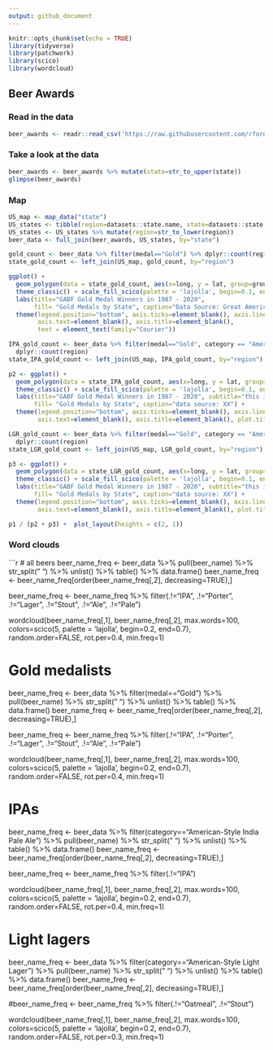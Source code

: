```yaml
---
output: github_document
---
```


```r
knitr::opts_chunk$set(echo = TRUE)
library(tidyverse)
library(patchwork)
library(scico)
library(wordcloud)
```

## Beer Awards

### Read in the data
```r
beer_awards <- readr::read_csv('https://raw.githubusercontent.com/rfordatascience/tidytuesday/master/data/2020/2020-10-20/beer_awards.csv')
```

### Take a look at the data

```r
beer_awards <- beer_awards %>% mutate(state=str_to_upper(state))
glimpse(beer_awards)
```

### Map
```r
US_map <- map_data("state")
US_states <- tibble(region=datasets::state.name, state=datasets::state.abb)
US_states <- US_states %>% mutate(region=str_to_lower(region))
beer_data <- full_join(beer_awards, US_states, by="state")

gold_count <- beer_data %>% filter(medal=="Gold") %>% dplyr::count(region)
state_gold_count <- left_join(US_map, gold_count, by="region")

ggplot() + 
  geom_polygon(data = state_gold_count, aes(x=long, y = lat, group=group, fill=n), color="grey40") + 
  theme_classic() + scale_fill_scico(palette = 'lajolla', begin=0.1, end=0.7) + 
  labs(title="GABF Gold Medal Winners in 1987 - 2020",
       fill= "Gold Medals by State", caption="Data Source: Great American Beer Festival") +
  theme(legend.position="bottom", axis.ticks=element_blank(), axis.line=element_blank(), 
        axis.text=element_blank(), axis.title=element_blank(), 
        text = element_text(family="Courier"))
```

```r
IPA_gold_count <- beer_data %>% filter(medal=="Gold", category == "American-Style India Pale Ale") %>%
  dplyr::count(region)
state_IPA_gold_count <- left_join(US_map, IPA_gold_count, by="region")

p2 <- ggplot() + 
  geom_polygon(data = state_IPA_gold_count, aes(x=long, y = lat, group=group, fill=n), color="grey40") + 
  theme_classic() + scale_fill_scico(palette = 'lajolla', begin=0.1, end=0.7) + 
  labs(title="GABF Gold Medal Winners in 1987 - 2020", subtitle="this is still a test", 
       fill= "Gold Medals by State", caption="data source: XX") +
  theme(legend.position="bottom", axis.ticks=element_blank(), axis.line=element_blank(),  
        axis.text=element_blank(), axis.title=element_blank(), plot.title=element_text(face="bold"))

LGR_gold_count <- beer_data %>% filter(medal=="Gold", category == "American-Style Light Lager") %>%
  dplyr::count(region)
state_LGR_gold_count <- left_join(US_map, LGR_gold_count, by="region")

p3 <- ggplot() + 
  geom_polygon(data = state_LGR_gold_count, aes(x=long, y = lat, group=group, fill=n), color="grey40") + 
  theme_classic() + scale_fill_scico(palette = 'lajolla', begin=0.1, end=0.7) + 
  labs(title="GABF Gold Medal Winners in 1987 - 2020", subtitle="this is still a test", 
       fill= "Gold Medals by State", caption="data source: XX") +
  theme(legend.position="bottom", axis.ticks=element_blank(), axis.line=element_blank(), 
        axis.text=element_blank(), axis.title=element_blank(), plot.title=element_text(face="bold"))

p1 / (p2 + p3) +  plot_layout(heights = c(2, 1))
```

### Word clouds

```r
# all beers
beer_name_freq <- beer_data %>% pull(beer_name) %>% str_split(" ") %>% unlist() %>% table() %>% data.frame()
beer_name_freq <- beer_name_freq[order(beer_name_freq[,2], decreasing=TRUE),]

beer_name_freq <- beer_name_freq %>% filter(.!="IPA", .!="Porter", .!="Lager", .!="Stout", .!="Ale", .!="Pale")

wordcloud(beer_name_freq[,1], beer_name_freq[,2], max.words=100, colors=scico(5, palette = 'lajolla', begin=0.2, end=0.7), random.order=FALSE, rot.per=0.4, min.freq=1)

# Gold medalists
beer_name_freq <- beer_data %>% filter(medal=="Gold") %>% pull(beer_name) %>% str_split(" ") %>% unlist() %>% table() %>% data.frame()
beer_name_freq <- beer_name_freq[order(beer_name_freq[,2], decreasing=TRUE),]

beer_name_freq <- beer_name_freq %>% filter(.!="IPA", .!="Porter", .!="Lager", .!="Stout", .!="Ale", .!="Pale")

wordcloud(beer_name_freq[,1], beer_name_freq[,2], max.words=100, colors=scico(5, palette = 'lajolla', begin=0.2, end=0.7), random.order=FALSE, rot.per=0.4, min.freq=1)


# IPAs
beer_name_freq <- beer_data %>% filter(category=="American-Style India Pale Ale") %>%  pull(beer_name) %>% str_split(" ") %>% unlist() %>% table() %>% data.frame()
beer_name_freq <- beer_name_freq[order(beer_name_freq[,2], decreasing=TRUE),]

beer_name_freq <- beer_name_freq %>% filter(.!="IPA")

wordcloud(beer_name_freq[,1], beer_name_freq[,2], max.words=100, colors=scico(5, palette = 'lajolla', begin=0.2, end=0.7), random.order=FALSE, rot.per=0.4, min.freq=1)

# Light lagers
beer_name_freq <- beer_data %>% filter(category=="American-Style Light Lager") %>%  pull(beer_name) %>% str_split(" ") %>% unlist() %>% table() %>% data.frame()
beer_name_freq <- beer_name_freq[order(beer_name_freq[,2], decreasing=TRUE),]

#beer_name_freq <- beer_name_freq %>% filter(.!="Oatmeal", .!="Stout")

wordcloud(beer_name_freq[,1], beer_name_freq[,2], max.words=100, colors=scico(5, palette = 'lajolla', begin=0.2, end=0.7), random.order=FALSE, rot.per=0.3, min.freq=1)
